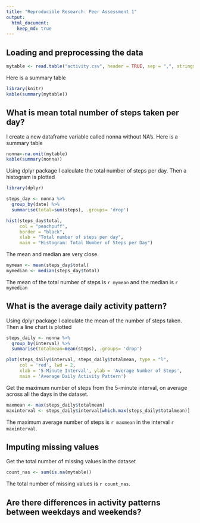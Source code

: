 ```yaml
---
title: "Reproducible Research: Peer Assessment 1"
output: 
  html_document:
    keep_md: true
---
```



## Loading and preprocessing the data
```r
mytable <- read.table("activity.csv", header = TRUE, sep = ",", stringsAsFactors = TRUE)

```

Here is a summary table
```r
library(knitr)
kable(summary(mytable))
```


## What is mean total number of steps taken per day?
I create a new dataframe variable called nonna without NA's. Here is a summary table

```r
nonna<-na.omit(mytable)
kable(summary(nonna))
```

Using dplyr package I calculate the total number of steps per day.
Then a histogram is plotted

```r
library(dplyr)

steps_day <- nonna %>% 
  group_by(date) %>% 
  summarise(total=sum(steps), .groups= 'drop')

hist(steps_day$total,
     col = "peachpuff",
     border = "black",
     xlab = "Total number of steps per day",
     main = "Histogram: Total Number of Steps per Day")

```

The mean and median are very close.

```r

mymean <- mean(steps_day$total)
mymedian <- median(steps_day$total)

```

The mean of the total number of steps is `r mymean` and the median is `r mymedian`


## What is the average daily activity pattern?

Using dplyr package I calculate the mean of the number of steps taken.
Then a line chart is plotted

```r

steps_daily <- nonna %>% 
  group_by(interval) %>% 
  summarise(totalmean=mean(steps), .groups= 'drop')

plot(steps_daily$interval, steps_daily$totalmean, type = "l",
     col = 'red', lwd = 2,
     xlab = '5-Minute Interval', ylab = 'Average Number of Steps',
     main = 'Average Daily Activity Pattern')

```


Get the maximum number of steps from the 5-minute interval, on average across all the days in the dataset.


```r

maxmean <- max(steps_daily$totalmean)
maxinterval <- steps_daily$interval[which.max(steps_daily$totalmean)]
```
The maximum average number of steps is `r maxmean` in the interval `r maxinterval`.


## Imputing missing values
Get the total number of missing values in the dataset
```r

count_nas <- sum(is.na(mytable))
```
The total number of missing values is `r count_nas`.



## Are there differences in activity patterns between weekdays and weekends?
